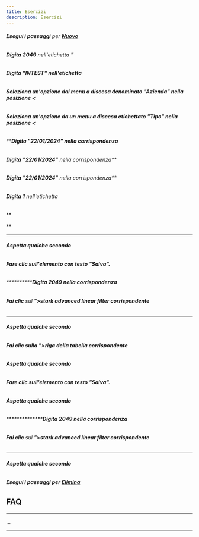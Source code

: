 ```yaml
---
title: Esercizi
description: Esercizi
---
```

###### **Esegui i passaggi** per **[Nuovo](Nuovo)**

###### **Digita** **2049** nell'etichetta **"**

###### ****Digita** **"INTEST"** nell'etichetta**

###### ******Seleziona** un'opzione dal menu a discesa denominato **"Azienda"** nella posizione <****

###### ******Seleziona** un'opzione da un menu a discesa etichettato **"Tipo"** nella posizione <****

###### ******Digita** **"22/01/2024"** nella corrispondenza**

###### **Digita** **"22/01/2024"** nella corrispondenza**

###### **Digita** **"22/01/2024"** nella corrispondenza**

###### **Digita** **1** nell'etichetta

**

**

******

###### **************Aspetta** qualche secondo************

###### **************Fare clic** sull'elemento con **testo "Salva"**.************

###### **************Digita** **2049** nella corrispondenza**

###### **Fai clic** sul **">stark advanced linear filter corrispondente**

**************

###### ******************Aspetta** qualche secondo****************

###### ******************Fai clic** sulla **">riga della tabella corrispondente******************

###### ******************Aspetta** qualche secondo****************

###### ******************Fare clic** sull'elemento con **testo "Salva"**.****************

###### ******************Aspetta** qualche secondo****************

###### ******************Digita** **2049** nella corrispondenza**

###### **Fai clic** sul **">stark advanced linear filter corrispondente**

******************

###### **********************Aspetta** qualche secondo********************

###### **********************Esegui i passaggi** per **[Elimina](Elimina)**********************

********************FAQ********************
-------------------------------------------

********************

...

********************